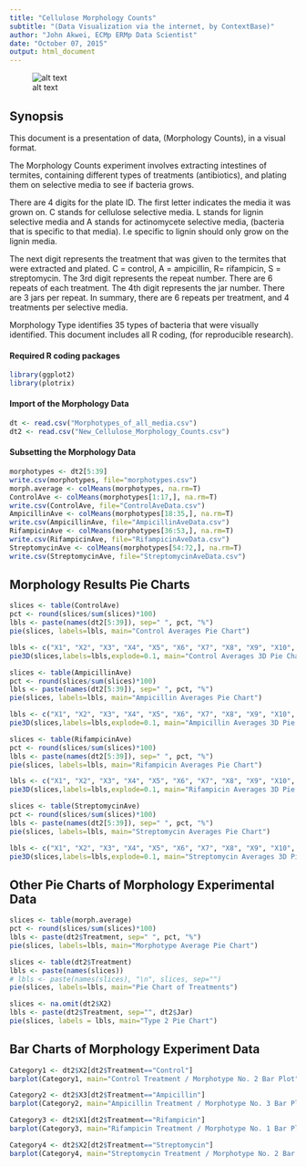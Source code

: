 ```yaml
---
title: "Cellulose Morphology Counts"
subtitle: "(Data Visualization via the internet, by ContextBase)"
author: "John Akwei, ECMp ERMp Data Scientist"
date: "October 07, 2015"
output: html_document
---
```


![alt text](ContextBase_Logo.jpg "ContextBase Logo")

## Synopsis
This document is a presentation of data, (Morphology Counts), in a visual format.  

The Morphology Counts experiment involves extracting intestines of termites, containing different types of treatments (antibiotics), and plating them on selective media to see if bacteria grows.  

There are 4 digits for the plate ID. The first letter indicates the media it was grown on. C stands for cellulose selective media. L stands for lignin selective media and A stands for actinomycete selective media, (bacteria that is specific to that media). I.e specific to lignin should only grow on the lignin media.  

The next digit represents the treatment that was given to the termites that were extracted and plated. C = control, A = ampicillin, R= rifampicin, S = streptomycin. The 3rd digit represents the repeat number. There are 6 repeats of each treatment. The 4th digit represents the jar number. There are 3 jars per repeat. In summary, there are 6 repeats per treatment, and 4 treatments per selective media.  

Morphology Type identifies 35 types of bacteria that were visually identified. This document includes all R coding, (for reproducible research).  

#### Required R coding packages  
```r
library(ggplot2)
library(plotrix)
```

#### Import of the Morphology Data  
```r
dt <- read.csv("Morphotypes_of_all_media.csv")
dt2 <- read.csv("New_Cellulose_Morphology_Counts.csv")
```

#### Subsetting the Morphology Data  
```r
morphotypes <- dt2[5:39]
write.csv(morphotypes, file="morphotypes.csv")
morph.average <- colMeans(morphotypes, na.rm=T)
ControlAve <- colMeans(morphotypes[1:17,], na.rm=T)
write.csv(ControlAve, file="ControlAveData.csv")
AmpicillinAve <- colMeans(morphotypes[18:35,], na.rm=T)
write.csv(AmpicillinAve, file="AmpicillinAveData.csv")
RifampicinAve <- colMeans(morphotypes[36:53,], na.rm=T)
write.csv(RifampicinAve, file="RifampicinAveData.csv")
StreptomycinAve <- colMeans(morphotypes[54:72,], na.rm=T)
write.csv(StreptomycinAve, file="StreptomycinAveData.csv")
```

## Morphology Results Pie Charts  
```r
slices <- table(ControlAve)
pct <- round(slices/sum(slices)*100)
lbls <- paste(names(dt2[5:39]), sep=" ", pct, "%")
pie(slices, labels=lbls, main="Control Averages Pie Chart")

lbls <- c("X1", "X2", "X3", "X4", "X5", "X6", "X7", "X8", "X9", "X10", "X11")
pie3D(slices,labels=lbls,explode=0.1, main="Control Averages 3D Pie Chart")

slices <- table(AmpicillinAve)
pct <- round(slices/sum(slices)*100)
lbls <- paste(names(dt2[5:39]), sep=" ", pct, "%")
pie(slices, labels=lbls, main="Ampicillin Averages Pie Chart")

lbls <- c("X1", "X2", "X3", "X4", "X5", "X6", "X7", "X8", "X9", "X10", "X11", "X12", "X13", "X14", "X15")
pie3D(slices,labels=lbls,explode=0.1, main="Ampicillin Averages 3D Pie Chart")

slices <- table(RifampicinAve)
pct <- round(slices/sum(slices)*100)
lbls <- paste(names(dt2[5:39]), sep=" ", pct, "%")
pie(slices, labels=lbls, main="Rifampicin Averages Pie Chart")

lbls <- c("X1", "X2", "X3", "X4", "X5", "X6", "X7", "X8", "X9", "X10", "X11", "X12")
pie3D(slices,labels=lbls,explode=0.1, main="Rifampicin Averages 3D Pie Chart")

slices <- table(StreptomycinAve)
pct <- round(slices/sum(slices)*100)
lbls <- paste(names(dt2[5:39]), sep=" ", pct, "%")
pie(slices, labels=lbls, main="Streptomycin Averages Pie Chart")

lbls <- c("X1", "X2", "X3", "X4", "X5", "X6", "X7", "X8", "X9", "X10", "X11", "X12", "X13", "X14", "X15")
pie3D(slices,labels=lbls,explode=0.1, main="Streptomycin Averages 3D Pie Chart")
```


## Other Pie Charts of Morphology Experimental Data 
```r
slices <- table(morph.average)
pct <- round(slices/sum(slices)*100)
lbls <- paste(dt2$Treatment, sep=" ", pct, "%")
pie(slices, labels=lbls, main="Morphotype Average Pie Chart")

slices <- table(dt2$Treatment)
lbls <- paste(names(slices))
# lbls <- paste(names(slices), "\n", slices, sep="")
pie(slices, labels=lbls, main="Pie Chart of Treatments")

slices <- na.omit(dt2$X2)
lbls <- paste(dt2$Treatment, sep="", dt2$Jar)
pie(slices, labels = lbls, main="Type 2 Pie Chart")
```


## Bar Charts of Morphology Experiment Data
```r
Category1 <- dt2$X2[dt2$Treatment=="Control"]
barplot(Category1, main="Control Treatment / Morphotype No. 2 Bar Plot")

Category2 <- dt2$X3[dt2$Treatment=="Ampicillin"]
barplot(Category2, main="Ampicillin Treatment / Morphotype No. 3 Bar Plot")

Category3 <- dt2$X1[dt2$Treatment=="Rifampicin"]
barplot(Category3, main="Rifampicin Treatment / Morphotype No. 1 Bar Plot")

Category4 <- dt2$X2[dt2$Treatment=="Streptomycin"]
barplot(Category4, main="Streptomycin Treatment / Morphotype No. 2 Bar Plot")
```